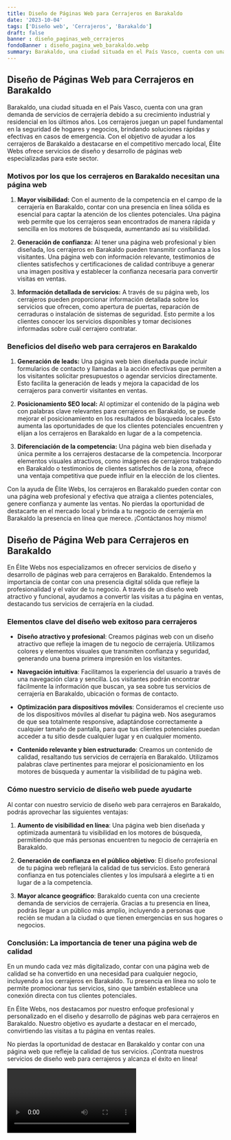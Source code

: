```yaml
---
title: Diseño de Páginas Web para Cerrajeros en Barakaldo
date: '2023-10-04'
tags: ['Diseño web', 'Cerrajeros', 'Barakaldo']
draft: false
banner : diseño_paginas_web_cerrajeros
fondoBanner : diseño_pagina_web_barakaldo.webp
summary: Barakaldo, una ciudad situada en el País Vasco, cuenta con una gran demanda de servicios de cerrajería debido a su crecimiento industrial y residencial en los últimos años. Los cerrajeros juegan un papel fundamental en la seguridad de hogares y negocios, brindando soluciones rápidas y efectivas en casos de emergencia. Con el objetivo de ayudar a los cerrajeros de Barakaldo a destacarse en el competitivo mercado local, Élite Webs ofrece servicios de diseño y desarrollo de páginas web especializadas para este sector.
---
```


## Diseño de Páginas Web para Cerrajeros en Barakaldo

Barakaldo, una ciudad situada en el País Vasco, cuenta con una gran demanda de servicios de cerrajería debido a su crecimiento industrial y residencial en los últimos años. Los cerrajeros juegan un papel fundamental en la seguridad de hogares y negocios, brindando soluciones rápidas y efectivas en casos de emergencia. Con el objetivo de ayudar a los cerrajeros de Barakaldo a destacarse en el competitivo mercado local, Élite Webs ofrece servicios de diseño y desarrollo de páginas web especializadas para este sector.

### Motivos por los que los cerrajeros en Barakaldo necesitan una página web

1. **Mayor visibilidad:** Con el aumento de la competencia en el campo de la cerrajería en Barakaldo, contar con una presencia en línea sólida es esencial para captar la atención de los clientes potenciales. Una página web permite que los cerrajeros sean encontrados de manera rápida y sencilla en los motores de búsqueda, aumentando así su visibilidad.

2. **Generación de confianza:** Al tener una página web profesional y bien diseñada, los cerrajeros en Barakaldo pueden transmitir confianza a los visitantes. Una página web con información relevante, testimonios de clientes satisfechos y certificaciones de calidad contribuye a generar una imagen positiva y establecer la confianza necesaria para convertir visitas en ventas.

3. **Información detallada de servicios:** A través de su página web, los cerrajeros pueden proporcionar información detallada sobre los servicios que ofrecen, como apertura de puertas, reparación de cerraduras o instalación de sistemas de seguridad. Esto permite a los clientes conocer los servicios disponibles y tomar decisiones informadas sobre cuál cerrajero contratar.

### Beneficios del diseño web para cerrajeros en Barakaldo

1. **Generación de leads:** Una página web bien diseñada puede incluir formularios de contacto y llamadas a la acción efectivas que permiten a los visitantes solicitar presupuestos o agendar servicios directamente. Esto facilita la generación de leads y mejora la capacidad de los cerrajeros para convertir visitantes en ventas.

2. **Posicionamiento SEO local:** Al optimizar el contenido de la página web con palabras clave relevantes para cerrajeros en Barakaldo, se puede mejorar el posicionamiento en los resultados de búsqueda locales. Esto aumenta las oportunidades de que los clientes potenciales encuentren y elijan a los cerrajeros en Barakaldo en lugar de a la competencia.

3. **Diferenciación de la competencia:** Una página web bien diseñada y única permite a los cerrajeros destacarse de la competencia. Incorporar elementos visuales atractivos, como imágenes de cerrajeros trabajando en Barakaldo o testimonios de clientes satisfechos de la zona, ofrece una ventaja competitiva que puede influir en la elección de los clientes.

Con la ayuda de Élite Webs, los cerrajeros en Barakaldo pueden contar con una página web profesional y efectiva que atraiga a clientes potenciales, genere confianza y aumente las ventas. No pierdas la oportunidad de destacarte en el mercado local y brinda a tu negocio de cerrajería en Barakaldo la presencia en línea que merece. ¡Contáctanos hoy mismo!

<GifSeo />

<Cta />

## Diseño de Página Web para Cerrajeros en Barakaldo

En Élite Webs nos especializamos en ofrecer servicios de diseño y desarrollo de páginas web para cerrajeros en Barakaldo. Entendemos la importancia de contar con una presencia digital sólida que refleje la profesionalidad y el valor de tu negocio. A través de un diseño web atractivo y funcional, ayudamos a convertir las visitas a tu página en ventas, destacando tus servicios de cerrajería en la ciudad.

### Elementos clave del diseño web exitoso para cerrajeros

- **Diseño atractivo y profesional**: Creamos páginas web con un diseño atractivo que refleje la imagen de tu negocio de cerrajería. Utilizamos colores y elementos visuales que transmiten confianza y seguridad, generando una buena primera impresión en los visitantes.

- **Navegación intuitiva**: Facilitamos la experiencia del usuario a través de una navegación clara y sencilla. Los visitantes podrán encontrar fácilmente la información que buscan, ya sea sobre tus servicios de cerrajería en Barakaldo, ubicación o formas de contacto.

- **Optimización para dispositivos móviles**: Consideramos el creciente uso de los dispositivos móviles al diseñar tu página web. Nos aseguramos de que sea totalmente responsive, adaptándose correctamente a cualquier tamaño de pantalla, para que tus clientes potenciales puedan acceder a tu sitio desde cualquier lugar y en cualquier momento.

- **Contenido relevante y bien estructurado**: Creamos un contenido de calidad, resaltando tus servicios de cerrajería en Barakaldo. Utilizamos palabras clave pertinentes para mejorar el posicionamiento en los motores de búsqueda y aumentar la visibilidad de tu página web.

### Cómo nuestro servicio de diseño web puede ayudarte

Al contar con nuestro servicio de diseño web para cerrajeros en Barakaldo, podrás aprovechar las siguientes ventajas:

1. **Aumento de visibilidad en línea**: Una página web bien diseñada y optimizada aumentará tu visibilidad en los motores de búsqueda, permitiendo que más personas encuentren tu negocio de cerrajería en Barakaldo.

2. **Generación de confianza en el público objetivo**: El diseño profesional de tu página web reflejará la calidad de tus servicios. Esto generará confianza en tus potenciales clientes y los impulsará a elegirte a ti en lugar de a la competencia.

3. **Mayor alcance geográfico**: Barakaldo cuenta con una creciente demanda de servicios de cerrajería. Gracias a tu presencia en línea, podrás llegar a un público más amplio, incluyendo a personas que recién se mudan a la ciudad o que tienen emergencias en sus hogares o negocios.

### Conclusión: La importancia de tener una página web de calidad

En un mundo cada vez más digitalizado, contar con una página web de calidad se ha convertido en una necesidad para cualquier negocio, incluyendo a los cerrajeros en Barakaldo. Tu presencia en línea no solo te permite promocionar tus servicios, sino que también establece una conexión directa con tus clientes potenciales.

En Élite Webs, nos destacamos por nuestro enfoque profesional y personalizado en el diseño y desarrollo de páginas web para cerrajeros en Barakaldo. Nuestro objetivo es ayudarte a destacar en el mercado, convirtiendo las visitas a tu página en ventas reales.

No pierdas la oportunidad de destacar en Barakaldo y contar con una página web que refleje la calidad de tus servicios. ¡Contrata nuestros servicios de diseño web para cerrajeros y alcanza el éxito en línea!

<Video />

<CtaBot job='Cerrajeros' city='Barakaldo'/>

<Gmaps query='Barakaldo+españa+maps' />